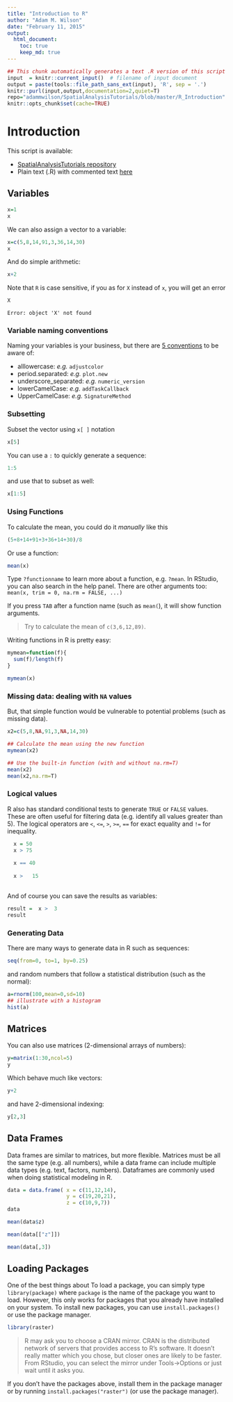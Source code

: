 ```yaml
---
title: "Introduction to R"
author: "Adam M. Wilson"
date: "February 11, 2015"
output: 
  html_document:
    toc: true
    keep_md: true
---
```



```r
## This chunk automatically generates a text .R version of this script when running within knitr.  You do not need to run this...
input  = knitr::current_input()  # filename of input document
output = paste(tools::file_path_sans_ext(input), 'R', sep = '.')
knitr::purl(input,output,documentation=2,quiet=T)
repo="adammwilson/SpatialAnalysisTutorials/blob/master/R_Introduction"
knitr::opts_chunk$set(cache=TRUE)
```

#  Introduction
This script is available:

  * [SpatialAnalysisTutorials repository](`r paste0("http://github.com/",repo)`)
  * Plain text (.R) with commented text 
  [here](`r paste0("https://raw.githubusercontent.com/adammwilson/SpatialAnalysisTutorials/master/R_Introduction/",output)`)
 


## Variables

```r
x=1
x
````

We can also assign a vector to a variable:
```r
x=c(5,8,14,91,3,36,14,30)
x
```

And do simple arithmetic:
```r
x+2
```

Note that `R` is case sensitive, if you as for `X` instead of `x`, you will get an error
```r
X
```

`Error: object 'X' not found`

### Variable naming conventions
Naming your variables is your business, but there are [5 conventions](http://www.r-bloggers.com/consistent-naming-conventions-in-r/) to be aware of:

* alllowercase: _e.g._ `adjustcolor`
* period.separated: _e.g._ `plot.new`
* underscore_separated: _e.g._ `numeric_version`
* lowerCamelCase: _e.g._ `addTaskCallback`
* UpperCamelCase: _e.g._ `SignatureMethod`

### Subsetting
Subset the vector using `x[ ]` notation
```r
x[5]
```

You can use a `:` to quickly generate a sequence:
```r
1:5
```

and use that to subset as well:
```r
x[1:5]
```


### Using Functions

To calculate the mean, you could do it _manually_ like this

```r
(5+8+14+91+3+36+14+30)/8
```

Or use a function:
```r
mean(x)
```

Type `?functionname` to learn more about a function, e.g. `?mean`.  In RStudio, you can also search in the help panel.  There are other arguments too: `mean(x, trim = 0, na.rm = FALSE, ...)`

If you press `TAB` after a function name (such as `mean(`), it will show function arguments.

> Try to calculate the mean of `c(3,6,12,89)`.    

Writing functions in R is pretty easy:
```r
mymean=function(f){
  sum(f)/length(f)
}

mymean(x)
```

### Missing data:  dealing with `NA` values
But, that simple function would be vulnerable to potential problems (such as missing data).  

```r
x2=c(5,8,NA,91,3,NA,14,30)

## Calculate the mean using the new function
mymean(x2)

## Use the built-in function (with and without na.rm=T)
mean(x2)
mean(x2,na.rm=T)
```

### Logical values

R also has standard conditional tests to generate `TRUE` or `FALSE` values.  These are often useful for filtering data (e.g. identify all values greater than 5).  The logical operators are `<`, `<=`, `>`, `>=`, `==` for exact equality and `!=` for inequality.

```r
  x = 50
  x > 75
 
  x == 40
 
  x >   15
 
```

And of course you can save the results as variables:
```r
result =  x >  3
result
```



### Generating Data

There are many ways to generate data in R such as sequences:
```r
seq(from=0, to=1, by=0.25)
```
and random numbers that follow a statistical distribution (such as the normal):

```r
a=rnorm(100,mean=0,sd=10)
## illustrate with a histogram
hist(a)
```


## Matrices
You can also use matrices (2-dimensional arrays of numbers):
```r
y=matrix(1:30,ncol=5)
y
```

Which behave much like vectors:
```r
y+2
```

and have 2-dimensional indexing:
```r
y[2,3]
```

## Data Frames
Data frames are similar to matrices, but more flexible.  Matrices must be all the same type (e.g. all numbers), while a data frame can include multiple data types (e.g. text, factors, numbers). Dataframes are commonly used when doing statistical modeling in R.  

```r
data = data.frame( x = c(11,12,14),
                   y = c(19,20,21),
                   z = c(10,9,7))
data

mean(data$z)

mean(data[["z"]])

mean(data[,3])
```

## Loading Packages

One of the best things about 
To load a package, you can simply type `library(package)` where `package` is the name of the package you want to load.  However, this only works for packages that you already have installed on your system.  To install new packages, you can use `install.packages()` or use the package manager. 

```r
library(raster)
```

> R may ask you to choose a CRAN mirror. CRAN is the distributed network of servers that provides access to R's software.  It doesn't really matter which you chose, but closer ones are likely to be faster.  From RStudio, you can select the mirror under Tools→Options or just wait until it asks you.


If you don't have the packages above, install them in the package manager or by running `install.packages("raster")` (or use the package manager). 

